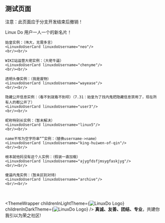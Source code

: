 
## 测试页面

<Callout>注意：此页面应于分支开发结束后撤销！</Callout>

<div>
    Linux Do 用户一人一个的新名片！

    始皇实例：（伟大，无需多言）
    <LinuxdoUserCard linuxdoUsername="neo"/>
    <br/><br/>

    WIKI站运营大佬实例：（大佬牛逼）
    <LinuxdoUserCard linuxdoUsername="chenyme"/>
    <br/><br/>

    透明头像实例：（我是废物）
    <LinuxdoUserCard linuxdoUsername="wayease"/>
    <br/><br/>

    隐藏公开信息实例：（看不到就看不到呗）（7.31：始皇为了找内鬼把隐藏信息禁用了，现在所有人的都公开了）
    <LinuxdoUserCard linuxdoUsername="user3"/>
    <br/><br/>

    昵称特别长实例：（暂未解决）
    <LinuxdoUserCard linuxdoUsername="linux5"/>
    <br/><br/>

    name不写为空字符串“”实例：（替换username->name）
    <LinuxdoUserCard linuxdoUsername="king-huiwen-of-qin"/>
    <br/><br/>

    根本就他妈没有这个人实例：（假装一直加载）
    <LinuxdoUserCard linuxdoUsername="ajygfdsfjmsygfaskjyg"/>
    <br/><br/>

    傻逼内鬼实例：（暂未区别对待）
    <LinuxdoUserCard linuxdoUsername="archive"/>
    <br/><br/>

</div>

<br></br>
<ThemeWrapper
    childrenInLightTheme={<Image src='/linuxdo_logo_with_dark_text.png' width={220} height={100} alt="LinuxDo Logo"/>}
    childrenInDarkTheme={<Image src='/linuxdo_logo_with_light_text.png' width={220} height={100} alt="LinuxDo Logo"/>}
/>
**真诚、友善、团结、专业**，共建你我引以为荣之社区!